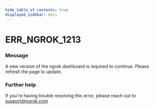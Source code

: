 ```yaml
---
hide_table_of_contents: true
displayed_sidebar: docs
---
```



# ERR_NGROK_1213

### Message
A new version of the ngrok dashboard is required to continue. Please refresh the page to update.

<ErrorDetails error='err_ngrok_1213' />


### Further help
If you're having trouble resolving this error, please reach out to [support@ngrok.com](mailto:support@ngrok.com?subject=Help%20with%20ERR_NGROK_1213)

